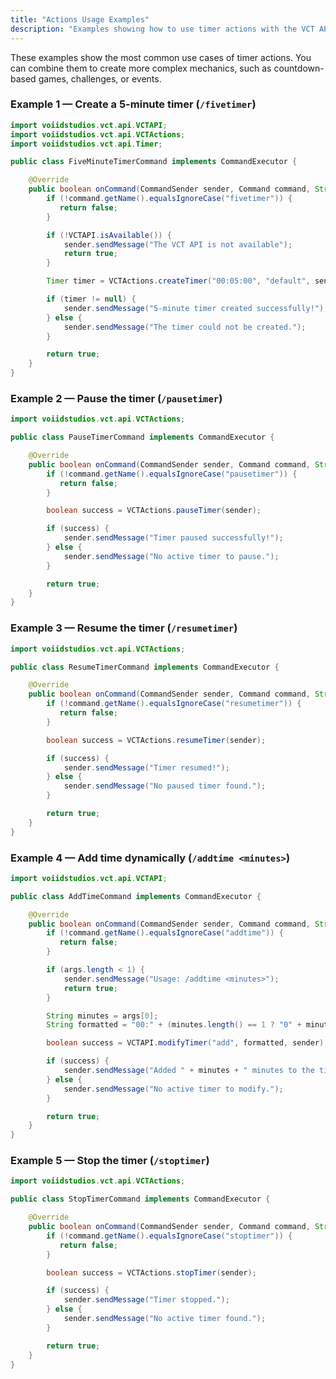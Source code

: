 ```yaml
---
title: "Actions Usage Examples"
description: "Examples showing how to use timer actions with the VCT API."
---
```


<Info>
  These examples show the most common use cases of timer actions. You can combine them to create more complex mechanics, such as countdown-based games, challenges, or events.
</Info>

### Example 1 — Create a 5-minute timer (`/fivetimer`)

```java expandable
import voiidstudios.vct.api.VCTAPI;
import voiidstudios.vct.api.VCTActions;
import voiidstudios.vct.api.Timer;

public class FiveMinuteTimerCommand implements CommandExecutor {

    @Override
    public boolean onCommand(CommandSender sender, Command command, String label, String[] args) {
        if (!command.getName().equalsIgnoreCase("fivetimer")) {
           return false;
        }

        if (!VCTAPI.isAvailable()) {
            sender.sendMessage("The VCT API is not available");
            return true;
        }

        Timer timer = VCTActions.createTimer("00:05:00", "default", sender);

        if (timer != null) {
            sender.sendMessage("5-minute timer created successfully!");
        } else {
            sender.sendMessage("The timer could not be created.");
        }

        return true;
    }
}
```

### Example 2 — Pause the timer (`/pausetimer`)

```java expandable
import voiidstudios.vct.api.VCTActions;

public class PauseTimerCommand implements CommandExecutor {

    @Override
    public boolean onCommand(CommandSender sender, Command command, String label, String[] args) {
        if (!command.getName().equalsIgnoreCase("pausetimer")) {
           return false;
        }

        boolean success = VCTActions.pauseTimer(sender);

        if (success) {
            sender.sendMessage("Timer paused successfully!");
        } else {
            sender.sendMessage("No active timer to pause.");
        }

        return true;
    }
}
```

### Example 3 — Resume the timer (`/resumetimer`)

```java expandable
import voiidstudios.vct.api.VCTActions;

public class ResumeTimerCommand implements CommandExecutor {

    @Override
    public boolean onCommand(CommandSender sender, Command command, String label, String[] args) {
        if (!command.getName().equalsIgnoreCase("resumetimer")) {
           return false;
        }

        boolean success = VCTActions.resumeTimer(sender);

        if (success) {
            sender.sendMessage("Timer resumed!");
        } else {
            sender.sendMessage("No paused timer found.");
        }

        return true;
    }
}
```

### Example 4 — Add time dynamically (`/addtime <minutes>`)

```java expandable
import voiidstudios.vct.api.VCTAPI;

public class AddTimeCommand implements CommandExecutor {

    @Override
    public boolean onCommand(CommandSender sender, Command command, String label, String[] args) {
        if (!command.getName().equalsIgnoreCase("addtime")) {
           return false;
        }

        if (args.length < 1) {
            sender.sendMessage("Usage: /addtime <minutes>");
            return true;
        }

        String minutes = args[0];
        String formatted = "00:" + (minutes.length() == 1 ? "0" + minutes : minutes) + ":00";

        boolean success = VCTAPI.modifyTimer("add", formatted, sender);

        if (success) {
            sender.sendMessage("Added " + minutes + " minutes to the timer!");
        } else {
            sender.sendMessage("No active timer to modify.");
        }

        return true;
    }
}
```

### Example 5 — Stop the timer (`/stoptimer`)

```java expandable
import voiidstudios.vct.api.VCTActions;

public class StopTimerCommand implements CommandExecutor {

    @Override
    public boolean onCommand(CommandSender sender, Command command, String label, String[] args) {
        if (!command.getName().equalsIgnoreCase("stoptimer")) {
           return false;
        }

        boolean success = VCTActions.stopTimer(sender);

        if (success) {
            sender.sendMessage("Timer stopped.");
        } else {
            sender.sendMessage("No active timer found.");
        }

        return true;
    }
}
```